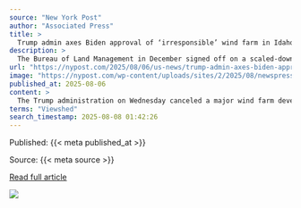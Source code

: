 ```yaml
---
source: "New York Post"
author: "Associated Press"
title: >
  Trump admin axes Biden approval of ‘irresponsible’ wind farm in Idaho
description: >
  The Bureau of Land Management in December signed off on a scaled-down plan for the Lava Ridge Wind Project northeast of Twin Falls, with 241 wind turbines instead of 400.
url: "https://nypost.com/2025/08/06/us-news/trump-admin-axes-biden-approval-of-irresponsible-wind-farm-in-idaho/"
image: "https://nypost.com/wp-content/uploads/sites/2/2025/08/newspress-collage-jrp1f56ch-1754524032742.jpg?quality=75&strip=all&1754509662&w=1024"
published_at: 2025-08-06
content: >
  The Trump administration on Wednesday canceled a major wind farm development in Idaho, a project approved late in former President Joe Bidens term that had drawn criticism for its proximity to a hist… [+5319 chars]
terms: "Viewshed"
search_timestamp: 2025-08-08 01:42:26
---
```



Published: {{< meta published_at >}}


Source: {{< meta source >}}


[Read full article]({{< meta url >}}){target='_blank'}



![](`r rmarkdown::metadata$image[1]`)
